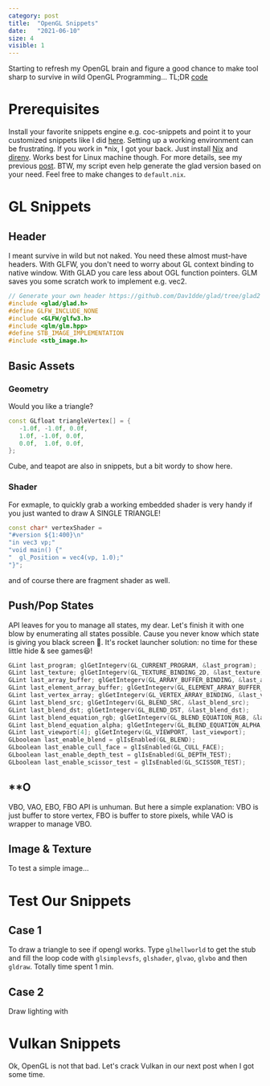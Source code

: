 ```yaml
---
category: post
title:  "OpenGL Snippets"
date:   "2021-06-10"
size: 4
visible: 1
---
```


Starting to refresh my OpenGL brain and figure a good chance to make tool sharp to survive in wild OpenGL Programming... TL;DR [code]()

# Prerequisites
Install your favorite snippets engine e.g. coc-snippets and point it to your customized snippets like I did [here](?). Setting up a working environment can be frustrating. If you work in \*nix, I got your back. Just install [Nix]() and [direnv](). Works best for Linux machine though. For more details, see my previous [post](./2020-12-10-nix-power-2). BTW, my script even help generate the glad version based on your need. Feel free to make changes to `default.nix`.

# GL Snippets
## Header
I meant survive in wild but not naked. You need these almost must-have headers. With GLFW, you don't need to worry about GL context binding to native window. With GLAD you care less about OGL function pointers. GLM saves you some scratch work to implement e.g. vec2.

```cpp
// Generate your own header https://github.com/Dav1dde/glad/tree/glad2
#include <glad/glad.h>
#define GLFW_INCLUDE_NONE
#include <GLFW/glfw3.h>
#include <glm/glm.hpp>
#define STB_IMAGE_IMPLEMENTATION
#include <stb_image.h>
```

## Basic Assets
### Geometry
Would you like a triangle?
```cpp
const GLfloat triangleVertex[] = {
   -1.0f, -1.0f, 0.0f,
   1.0f, -1.0f, 0.0f,
   0.0f,  1.0f, 0.0f,
};
```
Cube, and teapot are also in snippets, but a bit wordy to show here.

### Shader
For exmaple, to quickly grab a working embedded shader is very handy if you just wanted to draw A SINGLE TRIANGLE!

```cpp
const char* vertexShader =
"#version ${1:400}\n"
"in vec3 vp;"
"void main() {"
"  gl_Position = vec4(vp, 1.0);"
"}";
```
and of course there are fragment shader as well.

## Push/Pop States
API leaves for you to manage all states, my dear. Let's finish it with one blow by enumerating all states possible. Cause you never know which state is giving you black screen 🤦. It's rocket launcher solution: no time for these little hide & see games😆!
```cpp
GLint last_program; glGetIntegerv(GL_CURRENT_PROGRAM, &last_program);
GLint last_texture; glGetIntegerv(GL_TEXTURE_BINDING_2D, &last_texture);
GLint last_array_buffer; glGetIntegerv(GL_ARRAY_BUFFER_BINDING, &last_array_buffer);
GLint last_element_array_buffer; glGetIntegerv(GL_ELEMENT_ARRAY_BUFFER_BINDING, &last_element_array_buffer);
GLint last_vertex_array; glGetIntegerv(GL_VERTEX_ARRAY_BINDING, &last_vertex_array);
GLint last_blend_src; glGetIntegerv(GL_BLEND_SRC, &last_blend_src);
GLint last_blend_dst; glGetIntegerv(GL_BLEND_DST, &last_blend_dst);
GLint last_blend_equation_rgb; glGetIntegerv(GL_BLEND_EQUATION_RGB, &last_blend_equation_rgb);
GLint last_blend_equation_alpha; glGetIntegerv(GL_BLEND_EQUATION_ALPHA, &last_blend_equation_alpha);
GLint last_viewport[4]; glGetIntegerv(GL_VIEWPORT, last_viewport);
GLboolean last_enable_blend = glIsEnabled(GL_BLEND);
GLboolean last_enable_cull_face = glIsEnabled(GL_CULL_FACE);
GLboolean last_enable_depth_test = glIsEnabled(GL_DEPTH_TEST);
GLboolean last_enable_scissor_test = glIsEnabled(GL_SCISSOR_TEST);
```

## \*\*O
VBO, VAO, EBO, FBO API is unhuman. But here a simple explanation: VBO is just buffer to store vertex, FBO is buffer to store pixels, while VAO is wrapper to manage VBO.

## Image & Texture
To test a simple image...

# Test Our Snippets
## Case 1
To draw a triangle to see if opengl works. Type `glhellworld` to get the stub and fill the loop code with `glsimplevsfs`, `glshader`, `glvao`, `glvbo` and then `gldraw`. Totally time spent 1 min.

## Case 2
Draw lighting with 

# Vulkan Snippets
Ok, OpenGL is not that bad. Let's crack Vulkan in our next post when I got some time.


